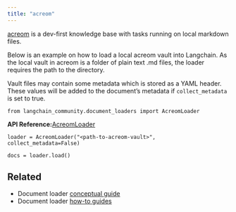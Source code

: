 ```yaml
---
title: "acreom"
---
```


[acreom](https://acreom.com) is a dev-first knowledge base with tasks running on local markdown files.

Below is an example on how to load a local acreom vault into Langchain. As the local vault in acreom is a folder of plain text .md files, the loader requires the path to the directory.

Vault files may contain some metadata which is stored as a YAML header. These values will be added to the document’s metadata if `collect_metadata` is set to true.

```
from langchain_community.document_loaders import AcreomLoader
```

**API Reference:**[AcreomLoader](https://python.langchain.com/api_reference/community/document_loaders/langchain_community.document_loaders.acreom.AcreomLoader.html)

```
loader = AcreomLoader("<path-to-acreom-vault>", collect_metadata=False)
```

```
docs = loader.load()
```

## Related

* Document loader [conceptual guide](/src/oss/concepts/document_loaders)
* Document loader [how-to guides](/src/oss/how_to/#document-loaders)
